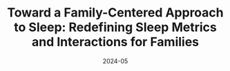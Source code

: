 ---
title: "Toward a Family-Centered Approach to Sleep: Redefining Sleep Metrics and Interactions for Families"
authors: [Sueun Jang, Hye Soo Park, Hyunsoo Lee, Uichin Lee]
venue: CHI 2024 Workshop 
date: 2024-05
isFullPaper: false
img: /pubs/pub_sleep.jpg
pdfLink: /data/toward2024jang.pdf
venueLink: https://sites.google.com/view/familycentereddesignchi2024
---